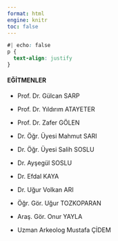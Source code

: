 ---
format: html
engine: knitr
toc: false
---

```{css}
#| echo: false
p {
  text-align: justify
}
```

#### **EĞİTMENLER**

::: {.grid}

::: {.g-col-6}
- Prof. Dr. Gülcan SARP
:::

::: {.g-col-6}
- Prof. Dr. Yıldırım ATAYETER
:::

::: {.g-col-6}
- Prof. Dr. Zafer GÖLEN
:::

::: {.g-col-6}
- Dr. Öğr. Üyesi Mahmut SARI
:::

::: {.g-col-6}
- Dr. Öğr. Üyesi Salih SOSLU
:::

::: {.g-col-6}
- Dr. Ayşegül SOSLU
:::

::: {.g-col-6}
- Dr. Efdal KAYA
:::

::: {.g-col-6}
- Dr. Uğur Volkan ARI
:::

::: {.g-col-6}
- Öğr. Gör. Uğur TOZKOPARAN
:::

::: {.g-col-6}
- Araş. Gör. Onur YAYLA
:::

::: {.g-col-6}
- Uzman Arkeolog Mustafa ÇİDEM
:::

:::





















